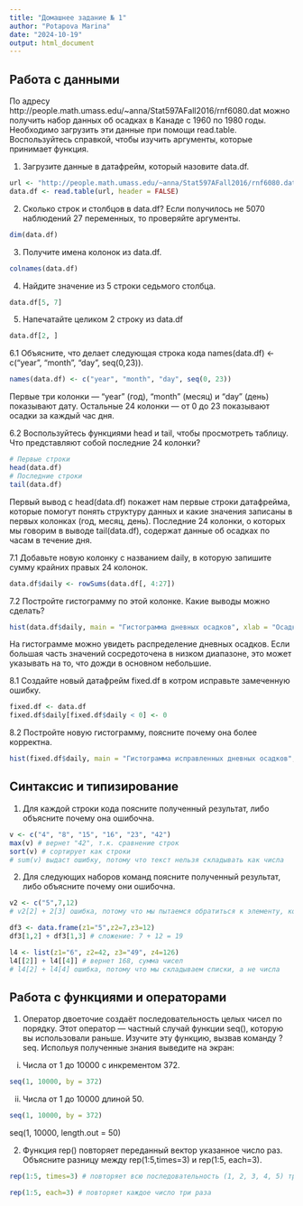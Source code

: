 ---
title: "Домашнее задание № 1"
author: "Potapova Marina"
date: "2024-10-19"
output: html_document
---

## Работа с данными

По адресу http://people.math.umass.edu/~anna/Stat597AFall2016/rnf6080.dat можно получить набор данных об осадках в Канаде с 1960 по 1980 годы. Необходимо загрузить эти данные при помощи read.table. Воспользуйтесь справкой, чтобы изучить аргументы, которые принимает функция.

1. Загрузите данные в датафрейм, который назовите data.df.

```{r}
url <- "http://people.math.umass.edu/~anna/Stat597AFall2016/rnf6080.dat"
data.df <- read.table(url, header = FALSE)

```
2. Сколько строк и столбцов в data.df? Если получилось не 5070 наблюдений 27 переменных, то проверяйте аргументы. 

```{r}
dim(data.df)
```

3. Получите имена колонок из data.df.

```{r}
colnames(data.df)
```

4. Найдите значение из 5 строки седьмого столбца.

```{r}
data.df[5, 7]
```

5. Напечатайте целиком 2 строку из data.df

```{r}
data.df[2, ]
```

6.1 Объясните, что делает следующая строка кода names(data.df) <- c("year", "month", "day", seq(0,23)). 

```{r}
names(data.df) <- c("year", "month", "day", seq(0, 23))
```

Первые три колонки —  "year" (год), "month" (месяц) и "day" (день) показывают дату. Остальные 24 колонки — от 0 до 23 показывают осадки за каждый час дня.

6.2 Воспользуйтесь функциями head и tail, чтобы просмотреть таблицу. Что представляют собой последние 24 колонки?

```{r}
# Первые строки
head(data.df)
# Последние строки
tail(data.df)
```

Первый вывод с head(data.df) покажет нам первые строки датафрейма, которые помогут понять структуру данных и какие значения записаны в первых колонках (год, месяц, день). Последние 24 колонки, о которых мы говорим в выводе tail(data.df), содержат данные об осадках по часам в течение дня.

7.1 Добавьте новую колонку с названием daily, в которую запишите сумму крайних правых 24 колонок. 

```{r}
data.df$daily <- rowSums(data.df[, 4:27])
```

7.2 Постройте гистограмму по этой колонке. Какие выводы можно сделать?

```{r}
hist(data.df$daily, main = "Гистограмма дневных осадков", xlab = "Осадки (в мм)", ylab = "Частота")
```

На гистограмме можно увидеть распределение дневных осадков. Если большая часть значений сосредоточена в низком диапазоне, это может указывать на то, что дожди в основном небольшие.

8.1 Создайте новый датафрейм fixed.df в котром исправьте замеченную ошибку. 

```{r}
fixed.df <- data.df
fixed.df$daily[fixed.df$daily < 0] <- 0
```

8.2 Постройте новую гистограмму, поясните почему она более корректна.

```{r}
hist(fixed.df$daily, main = "Гистограмма исправленных дневных осадков", xlab = "Осадки (в мм)", ylab = "Частота")
```

## Синтаксис и типизирование

1. Для каждой строки кода поясните полученный результат, либо объясните почему она ошибочна.

```{r}
v <- c("4", "8", "15", "16", "23", "42")
max(v) # вернет "42", т.к. сравнение строк
sort(v) # сортирует как строки
# sum(v) выдаст ошибку, потому что текст нельзя складывать как числа
```

2. Для следующих наборов команд поясните полученный результат, либо объясните почему они ошибочна.

```{r}
v2 <- c("5",7,12)
# v2[2] + 2[3] ошибка, потому что мы пытаемся обратиться к элементу, который не существует

df3 <- data.frame(z1="5",z2=7,z3=12)
df3[1,2] + df3[1,3] # сложение: 7 + 12 = 19

l4 <- list(z1="6", z2=42, z3="49", z4=126)
l4[[2]] + l4[[4]] # вернет 168, сумма чисел
# l4[2] + l4[4] ошибка, потому что мы складываем списки, а не числа
```

## Работа с функциями и операторами

1. Оператор двоеточие создаёт последовательность целых чисел по порядку. Этот оператор — частный случай функции seq(), которую вы использовали раньше. Изучите эту функцию, вызвав команду ?seq. Испольуя полученные знания выведите на экран:

i. Числа от 1 до 10000 с инкрементом 372.

```{r}
seq(1, 10000, by = 372)
```

ii. Числа от 1 до 10000 длиной 50.

```{r}
seq(1, 10000, by = 372)
```

seq(1, 10000, length.out = 50)

2. Функция rep() повторяет переданный вектор указанное число раз. Объясните разницу между rep(1:5,times=3) и rep(1:5, each=3).

```{r}
rep(1:5, times=3) # повторяет всю последовательность (1, 2, 3, 4, 5) три раза 
```

```{r}
rep(1:5, each=3) # повторяет каждое число три раза 
```

